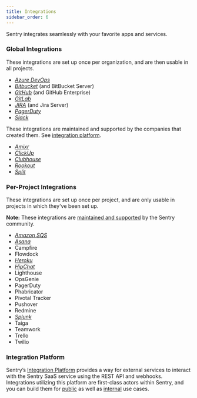 ```yaml
---
title: Integrations
sidebar_order: 6
---
```


Sentry integrates seamlessly with your favorite apps and services.

### Global Integrations

These integrations are set up once per organization, and are then usable in all projects.

- [_Azure DevOps_](/workflow/integrations/azure-devops/)
- [_Bitbucket_](/workflow/integrations/bitbucket/) (and BitBucket Server)
- [_GitHub_](/workflow/integrations/github/) (and GitHub Enterprise)
- [_GitLab_](/workflow/integrations/gitlab/)
- [_JIRA_](/workflow/integrations/jira/) (and Jira Server)
- [_PagerDuty_](/workflow/integrations/pagerduty/)
- [_Slack_](/workflow/integrations/slack/)

These integrations are maintained and supported by the companies that created them. See [integration platform](/workflow/integrations/integration-platform/).

- [_Amixr_](/workflow/integrations/amixr/)
- [_ClickUp_](/workflow/integrations/clickup/)
- [_Clubhouse_](/workflow/integrations/clubhouse/)
- [_Rookout_](/workflow/integrations/rookout/)
- [_Split_](/workflow/integrations/split/)

### Per-Project Integrations

These integrations are set up once per project, and are only usable in projects in which they've been set up.

**Note:** These integrations are [maintained and supported](https://forum.sentry.io) by the Sentry community.

- [_Amazon SQS_](/data-management/data-forwarding/)
- [_Asana_](/workflow/integrations/asana/)
- Campfire
- Flowdock
- [_Heroku_](/workflow/integrations/heroku/)
- [_HipChat_](/workflow/integrations/hipchat/)
- Lighthouse
- OpsGenie
- PagerDuty
- Phabricator
- Pivotal Tracker
- Pushover
- Redmine
- [_Splunk_](/workflow/integrations/splunk/)
- Taiga
- Teamwork
- Trello
- Twilio

### Integration Platform

Sentry’s [Integration Platform](/workflow/integrations/integration-platform/) provides a way for external services to interact with the Sentry SaaS service using the REST API and webhooks. Integrations utilizing this platform are first-class actors within Sentry, and you can build them for [public](/workflow/integrations/integration-platform/#public-integrations) as well as [internal](/workflow/integrations/integration-platform/#internal-integrations) use cases.

